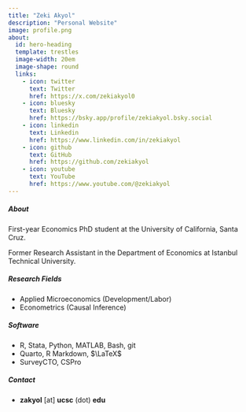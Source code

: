 ```yaml
---
title: "Zeki Akyol"
description: "Personal Website"
image: profile.png
about:
  id: hero-heading
  template: trestles
  image-width: 20em
  image-shape: round
  links:
    - icon: twitter
      text: Twitter
      href: https://x.com/zekiakyol0
    - icon: bluesky
      text: Bluesky
      href: https://bsky.app/profile/zekiakyol.bsky.social
    - icon: linkedin
      text: Linkedin
      href: https://www.linkedin.com/in/zekiakyol
    - icon: github
      text: GitHub
      href: https://github.com/zekiakyol
    - icon: youtube
      text: YouTube
      href: https://www.youtube.com/@zekiakyol
---
```


:::{#hero-heading}
##### **About**

First-year Economics PhD student at the University of California, Santa Cruz.

Former Research Assistant in the Department of Economics at Istanbul Technical University.

##### **Research Fields**

- Applied Microeconomics (Development/Labor)
- Econometrics (Causal Inference)

##### **Software**

- R, Stata, Python, MATLAB, Bash, git
- Quarto, R Markdown, $\LaTeX$
- SurveyCTO, CSPro

##### **Contact**

- **zakyol** [at] **ucsc** (dot) **edu**
:::
